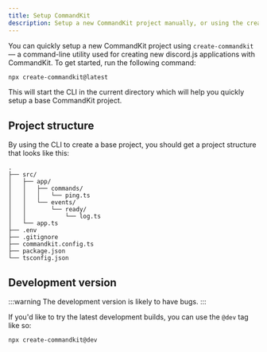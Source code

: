 ```yaml
---
title: Setup CommandKit
description: Setup a new CommandKit project manually, or using the create-commandkit CLI
---
```


You can quickly setup a new CommandKit project using `create-commandkit` — a command-line utility used for creating new discord.js applications with CommandKit. To get started, run the following command:

```sh npm2yarn
npx create-commandkit@latest
```

This will start the CLI in the current directory which will help you quickly setup a base CommandKit project.

## Project structure

By using the CLI to create a base project, you should get a project structure that looks like this:

```
.
├── src/
│   ├── app/
│   │   ├── commands/
│   │   │   └── ping.ts
│   │   └── events/
│   │       └── ready/
│   │           └── log.ts
│   └── app.ts
├── .env
├── .gitignore
├── commandkit.config.ts
├── package.json
└── tsconfig.json
```

## Development version

:::warning
The development version is likely to have bugs.
:::

If you'd like to try the latest development builds, you can use the `@dev` tag like so:

```sh npm2yarn
npx create-commandkit@dev
```
